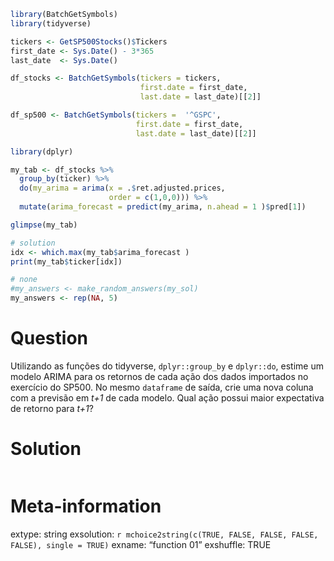 ```r
library(BatchGetSymbols)
library(tidyverse)

tickers <- GetSP500Stocks()$Tickers
first_date <- Sys.Date() - 3*365
last_date  <- Sys.Date()

df_stocks <- BatchGetSymbols(tickers = tickers, 
                             first.date = first_date, 
                             last.date = last_date)[[2]]

df_sp500 <- BatchGetSymbols(tickers =  '^GSPC', 
                            first.date = first_date, 
                            last.date = last_date)[[2]]

library(dplyr)

my_tab <- df_stocks %>%
  group_by(ticker) %>%
  do(my_arima = arima(x = .$ret.adjusted.prices, 
                      order = c(1,0,0))) %>%
  mutate(arima_forecast = predict(my_arima, n.ahead = 1 )$pred[1])

glimpse(my_tab)

# solution
idx <- which.max(my_tab$arima_forecast )
print(my_tab$ticker[idx])
```

```r
# none
#my_answers <- make_random_answers(my_sol)
my_answers <- rep(NA, 5)
```

Question
========

Utilizando as funções do tidyverse, `dplyr::group_by` e `dplyr::do`, estime um modelo ARIMA para os retornos de cada ação dos dados importados no exercício do SP500. No mesmo `dataframe` de saída, crie uma nova coluna com a previsão em _t+1_ de cada modelo. Qual ação possui maior expectativa de retorno para _t+1_?



Solution
================

```r
```


Meta-information
================
extype: string
exsolution: `r mchoice2string(c(TRUE, FALSE, FALSE, FALSE, FALSE), single = TRUE)`
exname: "function 01"
exshuffle: TRUE

